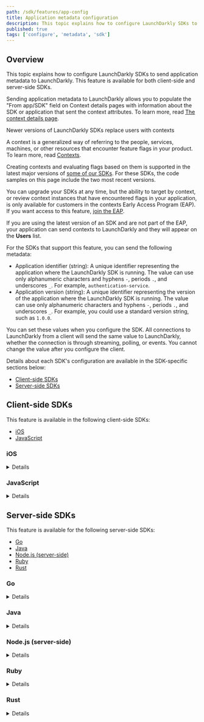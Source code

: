 ```yaml
---
path: /sdk/features/app-config
title: Application metadata configuration
description: This topic explains how to configure LaunchDarkly SDKs to send application metadata to LaunchDarkly.
published: true
tags: ['configure', 'metadata', 'sdk']
---
```


## Overview

This topic explains how to configure LaunchDarkly SDKs to send application metadata to LaunchDarkly. This feature is available for both client-side and server-side SDKs. 

Sending application metadata to LaunchDarkly allows you to populate the "From app/SDK" field on Context details pages with information about the SDK or application that sent the context attributes. To learn more, read [The context details page](/home/contexts/context-details).

<Callout intent="info">
<CalloutTitle>Newer versions of LaunchDarkly SDKs replace users with contexts</CalloutTitle>
<CalloutDescription>

A context is a generalized way of referring to the people, services, machines, or other resources that encounter feature flags in your product. To learn more, read [Contexts](/home/contexts).

Creating contexts and evaluating flags based on them is supported in the latest major versions of [some of our SDKs](/sdk). For these SDKs, the code samples on this page include the two most recent versions.

You can upgrade your SDKs at any time, but the ability to target by context, or review context instances that have encountered flags in your application, is only available for customers in the contexts Early Access Program (EAP). If you want access to this feature, [join the EAP](https://launchdarkly.com/eap).

If you are using the latest version of an SDK and are not part of the EAP, your application can send contexts to LaunchDarkly and they will appear on the **Users** list.

</CalloutDescription>
</Callout>

For the SDKs that support this feature, you can send the following metadata:

- Application identifier (string): A unique identifier representing the application where the LaunchDarkly SDK is running. The value can use only alphanumeric characters and hyphens `-`, periods `.`, and underscores `_`. For example, `authentication-service`.
- Application version (string): A unique identifier representing the version of the application where the LaunchDarkly SDK is running. The value can use only alphanumeric characters and hyphens `-`, periods `.`, and underscores `_`. For example, you could use a standard version string, such as `1.0.0`.

You can set these values when you configure the SDK. All connections to LaunchDarkly from a client will send the same value to LaunchDarkly, whether the connection is through streaming, polling, or events. You cannot change the value after you configure the client.

Details about each SDK's configuration are available in the SDK-specific sections below:

* [Client-side SDKs](#client-side-sdks)
* [Server-side SDKs](#server-side-sdks)

## Client-side SDKs

This feature is available in the following client-side SDKs:

* [iOS](#ios)
* [JavaScript](#javascript)

### iOS

<Details summary="Expand iOS code sample">

This code sample shows you how to configure the application identifier and application version:

<CodeTabs
  defaultValue="swift"
  values={[
    { label: 'Swift', value: 'swift'},
    { label: 'Objective-C', value: 'objc', },
  ]
}>
<CodeTabItem value="swift">

```swift
var applicationInfo = ApplicationInfo()
applicationInfo.applicationIdentifier("authentication-service")
applicationInfo.applicationVersion("1.0.0")

var config = LDConfig(mobileKey: mobileKey)
config.applicationInfo = applicationInfo
```

</CodeTabItem>
<CodeTabItem value="objc">

```objc
LDApplicationInfo *applicationInfo = [[LDApplicationInfo alloc] init];
[applicationInfo applicationIdentifier:@"authentication-service"];
[applicationInfo applicationVersion:@"1.0.0"];

LDConfig *config = [[LDConfig alloc] initWithMobileKey:mobileKey];
config.applicationInfo = applicationInfo;
```

</CodeTabItem>
</CodeTabs>

To learn more about the specific configuration options that are available in this SDK, read the [SDK's API docs](https://launchdarkly.github.io/ios-client-sdk/Structs/LDConfig.html).
</Details>

### JavaScript

<Details summary="Expand JavaScript code sample">

This code sample shows you how to configure the application identifier and application version:

<CodeTabs
  defaultValue="js"
  values={[
    { label: 'JavaScript', value: 'js' },
    { label: 'TypeScript', value: 'ts'},
  ]
}>
<CodeTabItem value="js">

```js
const options = {
    application: {
	    id: 'authentication-service',
	    version: '1.0.0',
    },
};
const client = LDClient.initialize('client-side-id-123abc', context, options);
```

</CodeTabItem>
<CodeTabItem value="ts">

```ts
import * as LDClient from 'launchdarkly-js-client-sdk';

const options: LDClient.LDOptions = {
    application: {
	    id: 'authentication-service',
	    version: '1.0.0',
    },
};
const client = LDClient.initialize('client-side-id-123abc', context, options);
```

</CodeTabItem>
</CodeTabs>

To learn more about the specific configuration options that are available in this SDK, read the [`LDOptions`](https://launchdarkly.github.io/js-client-sdk/interfaces/LDOptions.html).
</Details>

## Server-side SDKs

This feature is available for the following server-side SDKs:

* [Go](#go)
* [Java](#java)
* [Node.js (server-side)](#nodejs-server-side)
* [Ruby](#ruby)
* [Rust](#rust)

### Go

<Details summary="Expand Go code sample">

This code sample shows you how to pass custom parameters to the client by creating a custom configuration object.

The code in this sample configures the application identifier and application version:

<CodeTabs
  defaultValue="go"
  values={[
    { label: 'Go', value: 'go', },
  ]
}>
<CodeTabItem value="go">

```go
var config ld.Config
config.ApplicationInfo.ApplicationID = "authentication-service"
config.ApplicationInfo.ApplicationVersion = "1.0.0"
```

</CodeTabItem>
</CodeTabs>

To learn more about the configuration options, read [`Config`](https://pkg.go.dev/gopkg.in/launchdarkly/go-server-sdk.v5#Config).
</Details>

### Java

<Details summary="Expand Java code sample">

This code sample shows you how to pass custom parameters to the client by creating a custom configuration object. In this example, we've configured two properties for the application identifier and application version.

To pass custom parameters:

<CodeTabs
  defaultValue="java"
  values={[
    { label: 'Java', value: 'java', },
  ]
}>
<CodeTabItem value="java">

```java
LDConfig config = new LDConfig.Builder()
  .applicationInfo(
    Components.applicationInfo()
      .applicationId("authentication-service")
      .applicationVersion("1.0.0")
  ).build();
```

</CodeTabItem>
</CodeTabs>

For a complete list of configuration options for the client, including proxy settings, timeouts, and streaming/polling options, read the Javadoc for [LDConfig.Builder](https://javadoc.io/doc/com.launchdarkly/launchdarkly-java-server-sdk/latest/com/launchdarkly/sdk/server/LDConfig.Builder.html).
</Details>

### Node.js (server-side)

<Details summary="Expand Node.js (server-side) code sample">

This code sample shows you how to pass custom parameters to the client by creating a custom configuration object. In this example, we've configured two properties for the application identifier and application version.

To pass custom parameters:

<CodeTabs
  defaultValue="js"
  values={[
    { label: 'JavaScript', value: 'js', },
    { label: 'TypeScript', value: 'ts', },
  ]
}>
<CodeTabItem value="js">

```js
var options = {
  application: {
    id: 'authentication-service',
    version: '1.0.0'
  }
};
client = ld.init('sdk-key-123abc', options);
```

</CodeTabItem>
<CodeTabItem value="ts">

```ts
import * as ld from 'launchdarkly-node-server-sdk';
const options: ld.LDOptions = {
  application: {
    id: 'authentication-service',
    version: '1.0.0'
  }
};
const client = ld.init('sdk-key-123abc', options);
```

</CodeTabItem>
</CodeTabs>

To learn more about the specific configuration options that are available in this SDK, read the [SDK's API docs](https://launchdarkly.github.io/node-server-sdk/interfaces/_launchdarkly_node_server_sdk_.LDOptions.html).
</Details>

### Ruby

<Details summary="Expand Ruby code sample">

This code sample shows you how to pass custom parameters to the client by creating a custom configuration object. In this example, we've configured two properties for the application identifier and application version.

To pass custom parameters:

<CodeTabs
  defaultValue="js"
  values={[
    { label: 'Ruby', value: 'ruby', },
  ]
}>
<CodeTabItem value="ruby">

```ruby
LaunchDarkly::Config.new({
  application: {
    id: "authentication-service",
    version: "abc123def456"
  }
})
```

</CodeTabItem>
</CodeTabs>

To learn more about the specific configuration options that are available in this SDK, read the [SDK's API docs](https://launchdarkly.github.io/ruby-server-sdk).
</Details>

### Rust

<Details summary="Expand Rust code sample">

This code sample shows you how to pass custom parameters to the client by creating a custom configuration object:

<CodeTabs
  defaultValue="rust"
  values={[
    { label: 'Rust', value: 'rust', }
  ]
}>
<CodeTabItem value="rust">

```rust
let mut application_info = ApplicationInfo::new();
application_info
    .application_identifier("authentication-service")
    .application_version("1.0.0");
let config = ConfigBuilder::new(&sdk_key)
    .application_info(application_info)
    .build();
```

</CodeTabItem>
</CodeTabs>

The `Config` type lets you specify a variety of options. To learn more about the specific configuration options that are available in this SDK, read the [SDK's API docs](https://docs.rs/launchdarkly-server-sdk/latest/launchdarkly_server_sdk/struct.Config.html).
</Details>
